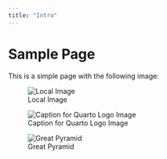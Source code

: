 ```yaml
---
title: "Intro"
---
```


# Sample Page

This is a simple page with the following image:


![Local Image](sampleImage.jpg)

![Caption for Quarto Logo Image](https://quarto.org/quarto.png)

![Great Pyramid](https://sat02pap004files.storage.live.com/y4m52ot143vPFNPo0C4wwvFwbWGJz9PYvIxAv3aPcZV9KHpimnZ2ErrEafT22gFuFM3lP-nJYiGpwzfq1wJ2X-kPIroYIPqhzYm01Hx6B4x40cPkesS9FVXJvFfkj9mtdBGFOhl1WVJd0xushOybTa9GTYsn-tKZCn7T0IAHSplCK-VBGhncjA-D09aJ-fJ8Ldq?width=256&height=192&cropmode=none&please_make_it=.jpg)

<!-- 
![Great Pyramid](https://sat02pap004files.storage.live.com/y4m52ot143vPFNPo0C4wwvFwbWGJz9PYvIxAv3aPcZV9KHpimnZ2ErrEafT22gFuFM3lP-nJYiGpwzfq1wJ2X-kPIroYIPqhzYm01Hx6B4x40cPkesS9FVXJvFfkj9mtdBGFOhl1WVJd0xushOybTa9GTYsn-tKZCn7T0IAHSplCK-VBGhncjA-D09aJ-fJ8Ldq?width=256&height=192&cropmode=none)
-->






